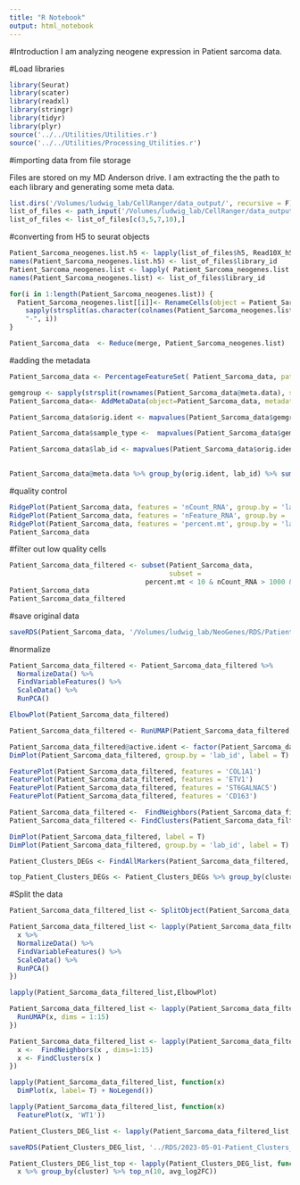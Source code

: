 ```yaml
---
title: "R Notebook"
output: html_notebook
---
```


#Introduction
I am analyzing neogene expression in Patient sarcoma data.

#Load libraries
```r
library(Seurat)
library(scater)
library(readxl)
library(stringr)
library(tidyr)
library(plyr)
source('../../Utilities/Utilities.r')
source('../../Utilities/Processing_Utilities.r')
```

#importing data from file storage

Files are stored on my MD Anderson drive. I am extracting the the path to each library and generating some meta data.
```r
list.dirs('/Volumes/ludwig_lab/CellRanger/data_output/', recursive = F)
list_of_files <- path_input('/Volumes/ludwig_lab/CellRanger/data_output/', library.split = 7, sample.split = 1)
list_of_files <- list_of_files[c(3,5,7,10),]
```

#converting from H5 to seurat objects
```r
Patient_Sarcoma_neogenes.list.h5 <- lapply(list_of_files$h5, Read10X_h5)
names(Patient_Sarcoma_neogenes.list.h5) <- list_of_files$library_id
Patient_Sarcoma_neogenes.list <- lapply( Patient_Sarcoma_neogenes.list.h5 ,function(x) {CreateSeuratObject(counts = x) })
names(Patient_Sarcoma_neogenes.list) <- list_of_files$library_id

for(i in 1:length(Patient_Sarcoma_neogenes.list)) {
  Patient_Sarcoma_neogenes.list[[i]]<- RenameCells(object = Patient_Sarcoma_neogenes.list[[i]], new.names = paste0(
    sapply(strsplit(as.character(colnames(Patient_Sarcoma_neogenes.list[[i]])), split="-"), "[[", 1),
    "-", i))
}

Patient_Sarcoma_data  <- Reduce(merge, Patient_Sarcoma_neogenes.list)
```

#adding the metadata
```r
Patient_Sarcoma_data <- PercentageFeatureSet( Patient_Sarcoma_data, pattern = "^MT-", col.name = "percent.mt", assay = 'RNA')

gemgroup <- sapply(strsplit(rownames(Patient_Sarcoma_data@meta.data), split="-"), "[[", 2)
Patient_Sarcoma_data<- AddMetaData(object=Patient_Sarcoma_data, metadata=data.frame(gemgroup=gemgroup, row.names=rownames(Patient_Sarcoma_data@meta.data)))

Patient_Sarcoma_data$orig.ident <- mapvalues(Patient_Sarcoma_data$gemgroup,unique(Patient_Sarcoma_data$gemgroup), as.character(list_of_files$library_id))

Patient_Sarcoma_data$sample_type <-  mapvalues(Patient_Sarcoma_data$gemgroup, unique(Patient_Sarcoma_data$gemgroup), as.character(list_of_files$sample_type))
```

```r
Patient_Sarcoma_data$lab_id <- mapvalues(Patient_Sarcoma_data$orig.ident, unique(Patient_Sarcoma_data$orig.ident), c('DSRCT-1', 'DSRCT-4', 'DSRCT-2',
                                                                                             'CDS-1' ))

Patient_Sarcoma_data@meta.data %>% group_by(orig.ident, lab_id) %>% summarise(n=n())
```

#quality control
```r
RidgePlot(Patient_Sarcoma_data, features = 'nCount_RNA', group.by = 'lab_id') + scale_x_log10()
RidgePlot(Patient_Sarcoma_data, features = 'nFeature_RNA', group.by = 'lab_id')+ scale_x_log10()
RidgePlot(Patient_Sarcoma_data, features = 'percent.mt', group.by = 'lab_id')
Patient_Sarcoma_data
```
#filter out low quality cells

```r
Patient_Sarcoma_data_filtered <- subset(Patient_Sarcoma_data, 
                                        subset = 
                                  percent.mt < 10 & nCount_RNA > 1000 & nFeature_RNA > 500)
Patient_Sarcoma_data
Patient_Sarcoma_data_filtered
```

#save original data
```r
saveRDS(Patient_Sarcoma_data, '/Volumes/ludwig_lab/NeoGenes/RDS/Patient_Sarcoma_dataoriginal.rds')
```

#normalize

```r
Patient_Sarcoma_data_filtered <- Patient_Sarcoma_data_filtered %>%
  NormalizeData() %>%
  FindVariableFeatures() %>%
  ScaleData() %>%
  RunPCA()

ElbowPlot(Patient_Sarcoma_data_filtered)
```

```r
Patient_Sarcoma_data_filtered <- RunUMAP(Patient_Sarcoma_data_filtered, dims = 1:15)
```

```r
Patient_Sarcoma_data_filtered@active.ident <- factor(Patient_Sarcoma_data_filtered$lab_id)
DimPlot(Patient_Sarcoma_data_filtered, group.by = 'lab_id', label = T)
```

```r
FeaturePlot(Patient_Sarcoma_data_filtered, features = 'COL1A1')
FeaturePlot(Patient_Sarcoma_data_filtered, features = 'ETV1')
FeaturePlot(Patient_Sarcoma_data_filtered, features = 'ST6GALNAC5')
FeaturePlot(Patient_Sarcoma_data_filtered, features = 'CD163')
```

```r
Patient_Sarcoma_data_filtered <-  FindNeighbors(Patient_Sarcoma_data_filtered , dims=1:15) 
Patient_Sarcoma_data_filtered <- FindClusters(Patient_Sarcoma_data_filtered,res = 1 )
```

```r
DimPlot(Patient_Sarcoma_data_filtered, label = T)
DimPlot(Patient_Sarcoma_data_filtered, group.by = 'lab_id', label = T)
```
```r
Patient_Clusters_DEGs <- FindAllMarkers(Patient_Sarcoma_data_filtered, only.pos = T, test.use = 'LR', return.thresh = 0.05, max.cells.per.ident = 1000)
```

```r
top_Patient_Clusters_DEGs <- Patient_Clusters_DEGs %>% group_by(cluster) %>% top_n(10, avg_log2FC)
```

#Split the data
```r
Patient_Sarcoma_data_filtered_list <- SplitObject(Patient_Sarcoma_data_filtered, split.by = 'lab_id')
```

```r
Patient_Sarcoma_data_filtered_list <- lapply(Patient_Sarcoma_data_filtered_list, function(x){
  x %>% 
  NormalizeData() %>%
  FindVariableFeatures() %>%
  ScaleData() %>%
  RunPCA()
})
```

```r
lapply(Patient_Sarcoma_data_filtered_list,ElbowPlot)
```

```r
Patient_Sarcoma_data_filtered_list <- lapply(Patient_Sarcoma_data_filtered_list, function(x){
  RunUMAP(x, dims = 1:15)
})
```

```r
Patient_Sarcoma_data_filtered_list <- lapply(Patient_Sarcoma_data_filtered_list, function(x){
  x <-  FindNeighbors(x , dims=1:15) 
  x <- FindClusters(x )
})
```

```r
lapply(Patient_Sarcoma_data_filtered_list, function(x)
  DimPlot(x, label= T) + NoLegend())
```

```r
lapply(Patient_Sarcoma_data_filtered_list, function(x)
  FeaturePlot(x, 'WT1'))
```

```r
Patient_Clusters_DEG_list <- lapply(Patient_Sarcoma_data_filtered_list, function(x) FindAllMarkers(x, only.pos = T, test.use = 'LR', return.thresh = 0.05, max.cells.per.ident = 200))
```

```r
saveRDS(Patient_Clusters_DEG_list, '../RDS/2023-05-01-Patient_Clusters_DEG_list.rds')
```

```r
Patient_Clusters_DEG_list_top <- lapply(Patient_Clusters_DEG_list, function(x)
  x %>% group_by(cluster) %>% top_n(10, avg_log2FC))
```


